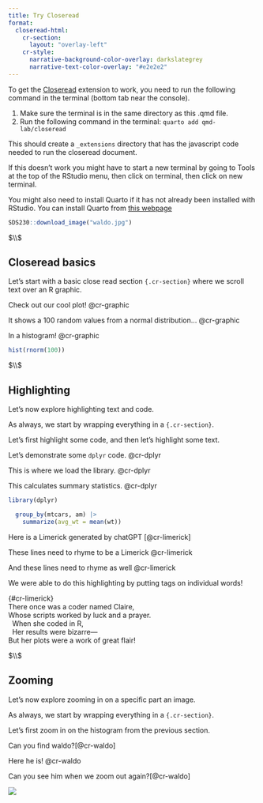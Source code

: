 ```yaml
---
title: Try Closeread
format:
  closeread-html:
    cr-section:
      layout: "overlay-left"
    cr-style:
      narrative-background-color-overlay: darkslategrey
      narrative-text-color-overlay: "#e2e2e2"
---
```



To get the [Closeread](https://closeread.dev/) extension to work, you need to run the following command in the terminal (bottom tab near the console).

1. Make sure the terminal is in the same directory as this .qmd file.
2. Run the following command in the terminal: `quarto add qmd-lab/closeread`

This should create a `_extensions` directory that has the javascript code needed to run the closeread document.



If this doesn't work you might have to start a new terminal by going to Tools at the top of the RStudio menu, then click on terminal, then click on new terminal. 

You might also need to install Quarto if it has not already been installed with RStudio. You can install Quarto from [this webpage](https://quarto.org/docs/download/)




<!--  Please run the code in the  R chunk below once. This will download data 
and images needed for these exercises.  -->

```r

SDS230::download_image("waldo.jpg")

```




$\\$



## Closeread basics


Let's start with a basic close read section `{.cr-section}` where we scroll text over an R graphic.




::::{.cr-section}


Check out our cool plot! @cr-graphic

It shows a 100 random values from a normal distribution... @cr-graphic

In a histogram! @cr-graphic


:::{#cr-graphic}

```r

hist(rnorm(100))

```

:::




::::




$\\$



## Highlighting


Let's now explore highlighting text and code. 

As always, we start by wrapping everything in a `{.cr-section}`.

Let's first highlight some code, and then let's highlight some text. 




::::{.cr-section}


Let's demonstrate some `dplyr` code. @cr-dplyr

This is where we load the library.  [@cr-dplyr]{highlight="1"}

This calculates summary statistics. [@cr-dplyr]{highlight="2-4"}



:::{#cr-dplyr}
```r

library(dplyr)

  group_by(mtcars, am) |>
    summarize(avg_wt = mean(wt))

```

:::



Here is a Limerick generated by chatGPT [@cr-limerick] 

These lines need to rhyme to be a Limerick [@cr-limerick]{highlight="cr-claire,cr-prayer,cr-flair"}

And these lines need to rhyme as well [@cr-limerick]{highlight="cr-r,cr-bizarre"}

We were able to do this highlighting by putting tags on individual words!

| {#cr-limerick}
| There once was a coder named [Claire]{#cr-claire},
| Whose scripts worked by luck and a [prayer]{#cr-prayer}.
|   When she coded in [R]{#cr-r},
|   Her results were [bizarre]{#cr-bizarre}—
| But her plots were a work of great [flair]{#cr-flair}!


::::



$\\$



## Zooming


Let's now explore zooming in on a specific part an image.


As always, we start by wrapping everything in a `{.cr-section}`.

Let's first zoom in on the histogram from the previous section.




::::{.cr-section}


Can you find waldo?[@cr-waldo]


Here he is! [@cr-waldo]{pan-to="35%,-100%" scale-by="5"}


Can you see him when we zoom out again?[@cr-waldo]



:::{#cr-waldo}
![](waldo.jpg)
:::




::::






